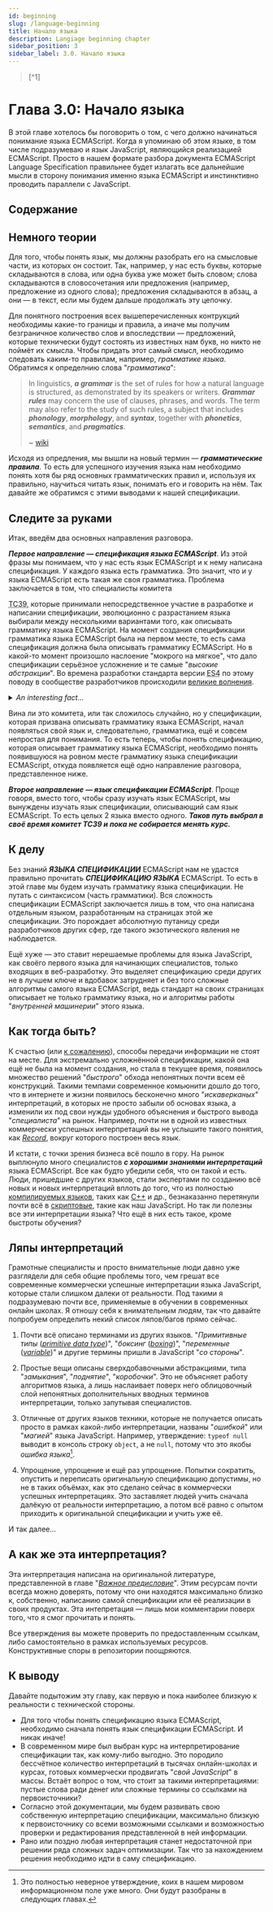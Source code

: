 ```yaml
---
id: beginning
slug: /language-beginning
title: Начало языка
description: Langiage beginning chapter
sidebar_position: 3
sidebar_label: 3.0. Начало языка
---
```



<ChapterInfo type='formal' complexity='normal' time='13' />
<BlockQuote id={2}>[^1]</BlockQuote>

# Глава 3.0: Начало языка

В этой главе хотелось бы поговорить о том, с чего должно начинаться понимание языка ECMAScript.
Когда я упоминаю об этом языке, в том числе подразумеваю и язык JavaScript, являющийся реализацией
ECMAScript. Просто в нашем формате разбора документа ECMAScript Language Specification правильнее
будет излагать все дальнейшие мысли в сторону понимания именно языка ECMAScript и инстинктивно
проводить параллели с JavaScript.

## Содержание

<DocCardList />

## Немного теории

Для того, чтобы понять язык, мы должны разобрать его на смысловые части, из которых он состоит. Так,
например, у нас есть буквы, которые складываются в слова, или одна буква уже может быть словом;
слова складываются в словосочетания или предложения (например, предложение из одного слова);
предложения складываются в абзац, а они — в текст, если мы будем дальше продолжать эту цепочку.

Для понятного построения всех вышеперечисленных контрукций необходимы какие-то границы и правила, а
иначе мы получим безграничное количество слов и впоследствии — предложений, которые технически будут
состоять из известных нам букв, но никто не поймёт их смысла. Чтобы придать этот самый смысл,
необходимо следовать каким-то правилам, например, _грамматике языка_. Обратимся к определнию слова
"_грамматика_":

> In linguistics, **_a grammar_** is the set of rules for how a natural language is structured, as
> demonstrated by its speakers or writers. **_Grammar rules_** may concern the use of clauses,
> phrases, and words. The term may also refer to the study of such rules, a subject that includes
> **_phonology_**, **_morphology_**, and **_syntax_**, together with **_phonetics_**,
> **_semantics_**, and **_pragmatics_**.
>
> ~ [wiki](https://en.wikipedia.org/wiki/Grammar#Theoretical_frameworks)

Исходя из опредления, мы вышли на новый термин — **_грамматические правила_**. То есть для успешного
изучения языка нам необходимо понять хотя бы ряд основных грамматических правил и, используя их
правильно, научиться читать язык, понимать его и говорить на нём. Так давайте же обратимся с этими
выводами к нашей спецификации.

## Следите за руками

Итак, введём два основных направления разговора.

**_Первое направление — спецификация языка ECMAScript_**. Из этой фразы мы понимаем, что у нас есть
язык ECMAScript и к нему написана спецификация. У каждого языка есть грамматика. Это значит, что и у
языка ECMAScript есть такая же своя грамматика. Проблема заключается в том, что специалисты комитета

<abbr title='Ecma Technical Committee 39'>TC39</abbr>, которые принимали непосредственное участие в
разработке и написании спецификации, эволюционно с разрастанием языка выбирали между несколькими
вариантами того, как описывать грамматику языка ECMAScript. На момент создания спецификации
грамматика языка ECMAScript была на первом месте, то есть сама спецификация должна была описывать
грамматику ECMAScript. Но в какой-то момент произошло наслоение "мокрого на мягкое", что дало
спецификации серьёзное усложнение и те самые "_высокие абстракции_". Во времена разработки стандарта
версии <abbr title='ECMAScript 4'>ES4</abbr> по этому поводу в сообществе разработчиков происходили
[великие волнения](https://auth0.com/blog/the-real-story-behind-es4/).

<details>
<summary><i>An interesting fact...</i></summary>

После выхода версии ES3 следующей версией оказалась ES5. Так уж вышло, что разные компании имели
свои рычаги давления на комитет TC39. Вышедшая в 1999 году первая версия ES4 создала большое
противоборство сил влияния.

Со многими исправлениями были не согласны, в частности компания Microsoft имела много претензий к
вновь вышедшему стандарту. Хотя эти новаторские изменения всё равно были удовлетворены в будущем, в
2008 году было принято в качестве следующего этапа переименовать редакцию ES3 в ES5.

</details>

Вина ли это комитета, или так сложилось случайно, но у спецификации, которая призвана описывать
грамматику языка ECMAScript, начал появляться свой язык и, следовательно, грамматика, ещё и совсем
непростая для понимания. То есть теперь, чтобы понять спецификацию, которая описывает грамматику
языка ECMAScript, необходимо понять появившуюся на ровном месте грамматику языка спецификации
ECMAScript, откуда появляется ещё одно направление разговора, представленное ниже.

**_Второе направление — язык спецификации ECMAScript_**. Проще говоря, вместо того, чтобы сразу
изучать язык ECMAScript, мы вынуждены изучать язык спецификации, описывающий сам язык ECMAScript. То
есть целых 2 языка вместо одного. **_Таков путь выбрал в своё время комитет TC39 и пока не
собирается менять курс._**

## К делу

Без знаний **_ЯЗЫКА СПЕЦИФИКАЦИИ_** ECMAScript нам не удастся правильно прочитать **_СПЕЦИФИКАЦИЮ
ЯЗЫКА_** ECMAScript. То есть в этой главе мы будем изучать грамматику языка спецификации. Не путать
с синтаксисом (часть грамматики). Вся сложность спецификации ECMAScript заключается лишь в том, что
она написана отдельным языком, разработанным на страницах этой же спецификации. Это порождает
абсолютную путаницу среди разработчиков других сфер, где такого экзотического явления не
наблюдается.

Ещё хуже — это ставит нерешаемые проблемы для языка JavaScript, как своёго первого языка для
начинающих специалистов, только входящих в веб-разработку. Это выделяет спецификацию среди других не
в лучшем ключе и вдобавок затрудняет и без того сложные алгоритмы самого языка ECMAScript, ведь
стандарт на своих страницах описывает не только грамматику языка, но и алгоритмы работы "_внутренней
машинерии_" этого языка.

## Как тогда быть?

К счастью (или [к сожалению](https://habr.com/ru/companies/smartup_tech/articles/827946/)), способы
передачи информации не стоят на месте. Для экстремально усложнённой спецификации, какой она ещё не
была на момент создания, но стала в текущее время, появилось множество решений "_быстрого_" обхода
непонятных почти всем её конструкций. Такими темпами современное комьюнити дошло до того, что в
интернете и жизни появилось бесконечно много "_искаверканых_" интерпретаций, в которых не просто
забыли об основах языка, а изменили их под свои нужды удобного объяснения и быстрого вывода
"_специалиста_" на рынок. Например, почти ни в одной из известных коммерчески успешных интерпретаций
вы не услышите такого понятия, как
[_Record_](https://tc39.es/ecma262/multipage/ecmascript-data-types-and-values.html#sec-list-and-record-specification-type),
вокруг которого построен весь язык.

И кстати, с точки зрения бизнеса всё пошло в гору. На рынок выплюнуло много специалистов **_с
хорошими знаниями интерпретаций_** языка ECMAScript. Все как будто убедили себя, что он такой и
есть. Люди, пришедшие с других языков, стали экспертами по созданию всё новых и новых интерпретаций
вплоть до того, что из полностью
[компилируемых языков](https://en.wikipedia.org/wiki/Compiled_language), таких как
[C++](https://en.wikipedia.org/wiki/C%2B%2B) и др., безнаказанно перетянули почти всё в
[скриптовые](https://en.wikipedia.org/wiki/Scripting_language), такие как наш JavaScript. Но так ли
полезны все эти интерпретации языка? Что ещё в них есть такое, кроме быстроты обучения?

## Ляпы интерпретаций

Грамотные специалисты и просто внимательные люди давно уже разглядели для себя общие проблемы того,
чем грешат все современные коммерчески успешные интерпретации языка JavaScript, которые стали
слишком далеки от реальности. Под такими я подразумеваю почти все, применяемые в обучении в
современных онлайн школах. Я отношу себя к внимательным людям, так что давайте попробуем определить
некий список ляпов/багов прямо сейчас.

1. Почти всё описано терминами из других языков. "_Примитивные типы_
   ([_primitive data type_](https://en.wikipedia.org/wiki/Primitive_data_type))", "_боксинг_
   ([_boxing_](<https://en.wikipedia.org/wiki/Boxing_(computer_science)>))", "_переменные_
   ([_variable_](<https://en.wikipedia.org/wiki/Variable_(computer_science)>))" и другие термины
   пришли в JavaScript "_со стороны_".

2. Простые вещи описаны сверхдобавочными абстракциями, типа "_замыкания_", "_поднятие_",
   "_коробочки_". Это не объясняет работу алгоритмов языка, а лишь наслаивает поверх него
   облицовочный слой непонятных дополнительных вводных терминов интерпретации, только запутывая
   специалистов.

3. Отличные от других языков техники, которые не получается описать просто в рамках какой-либо
   интерпретации, названы "_ошибкой_" или "_магией_" языка JavaScript. Например, утверждение:
   `typeof null` выводит в консоль строку `object`, а не `null`, потому что это якобы _ошибка
   языка_[^2].

4. Упрощение, упрощение и ещё раз упрощение. Попытки сократить, опустить и переписать оригинальную
   спецификацию допустимы, но не в таких объёмах, как это сделано сейчас в коммерчески успешных
   интерпретациях. Это заставляет людей учить сначала далёкую от реальности интерпретацию, а потом
   всё равно с опытом приходить к оригинальной спецификации и учить уже её.

И так далее...

## А как же эта интерпретация?

Эта интерпретация написана на оригинальной литературе, представленной в главе
"[_Важное предисловие_](../Preface.mdx)". Этим ресурсам почти всегда можно доверять, потому что они
находятся максимально близко к, собственно, написанию самой спецификации или её реализации в своих
продуктах. Эта интепретация — лишь мои комментарии поверх того, что я смог прочитать и понять.

Все утверждения вы можете проверить по предоставленным ссылкам, либо самостоятельно в рамках
используемых ресурсов. Конструктивные споры в репозитории поощряются.

## К выводу

Давайте подытожим эту главу, как первую и пока наиболее близкую к реальности с технической стороны.

-   Для того чтобы понять спецификацию языка ECMAScript, необходимо сначала понять язык спецификации
    ECMAScript. И никак иначе!
-   В современном мире был выбран курс на интерпретирование спецификации так, как кому-либо выгодно.
    Это породило бессчётное количество интерпретаций в тысячах онлайн-школах и курсах, готовых
    коммерчески продвигать "_свой JavaScript_" в массы. Встаёт вопрос о том, что стоит за такими
    интерпретациями: пустые слова ради денег или сложные термины со ссылками на первоисточники?
-   Согласно этой документации, мы будем развивать свою собственную интерпретацию спецификации,
    максимально близкую к первоисточнику со всеми возможными ссылками и возможностью проверки и
    редактирования представленной в ней информации.
-   Рано или поздно любая интерпретация станет недостаточной при решении ряда сложных задач
    оптимизации. Так что за нахождением решения необходимо идти в саму спецификацию.

[^1]:
    [Цитата](https://v8.dev/blog/understanding-ecmascript-part-1#:~:text=Preface-,Even%20if%20you%20know%20JavaScript%2C%20reading%20its%20language%20specification%2C%20ECMAScript%20Language%20specification%2C%20or%20the%20ECMAScript%20spec%20for%20short%2C%20can%20be%20pretty%20daunting,-.%20At%20least%20that%E2%80%99s)
    специалиста компании Google из [статьи](https://v8.dev/blog/understanding-ecmascript-part-1)
    блога инженеров [V8](https://v8.dev/blog).

[^2]:
    Это полностью неверное утверждение, коих в нашем мировом информационном поле уже много. Они
    будут разобраны в следующих главах.
